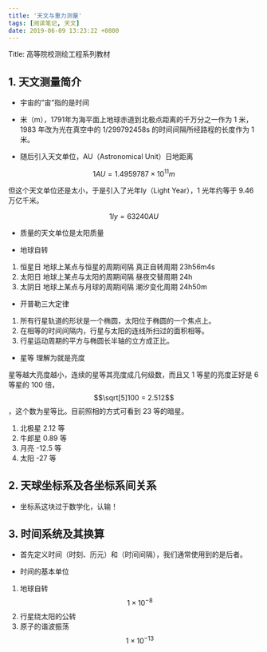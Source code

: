```yaml
---
title: '天文与重力测量'
tags: [阅读笔记, 天文]
date: 2019-06-09 13:23:22 +0800
---
```



Title: 高等院校测绘工程系列教材

## 1. 天文测量简介

* 宇宙的”宙”指的是时间

* 米（m），1791年为海平面上地球赤道到北极点距离的千万分之一作为 1 米，1983 年改为光在真空中的 1/299792458s 的时间间隔所经路程的长度作为 1 米。

* 随后引入天文单位，AU（Astronomical Unit）日地距离

$$
  1 AU = 1.495 978 7\times10 ^{11} m
$$

但这个天文单位还是太小，于是引入了光年ly（Light Year），1 光年约等于 9.46 万亿千米。

$$
  1 ly = 63 240 AU
$$

* 质量的天文单位是太阳质量

* 地球自转

1. 恒星日   地球上某点与恒星的周期间隔  真正自转周期 23h56m4s
2. 太阳日   地球上某点与太阳的周期间隔  昼夜交替周期 24h
3. 太阴日   地球上某点与月球的周期间隔  潮汐变化周期 24h50m

* 开普勒三大定律

1. 所有行星轨道的形状是一个椭圆，太阳位于椭圆的一个焦点上。
2. 在相等的时间间隔内，行星与太阳的连线所扫过的面积相等。
3. 行星运动周期的平方与椭圆长半轴的立方成正比。

* 星等 理解为就是亮度

星等越大亮度越小，连续的星等其亮度成几何级数，而且又 1 等星的亮度正好是 6 等星的 100 倍，$$\sqrt[5]100 = 2.512$$，这个数为星等比。目前照相的方式可看到 23 等的暗星。

1. 北极星 2.12 等
2. 牛郎星 0.89 等
3. 月亮 -12.5 等
4. 太阳 -27 等

## 2. 天球坐标系及各坐标系间关系

* 坐标系这块过于数学化，认输！

## 3. 时间系统及其换算

* 首先定义时间（时刻、历元）和（时间间隔），我们通常使用到的是后者。

* 时间的基本单位

1. 地球自转 $$1 \times 10^{-8}$$
2. 行星绕太阳的公转
3. 原子的谐波振荡 $$1 \times 10^{-13}$$
